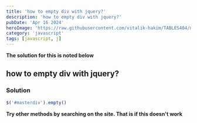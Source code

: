 ```yaml
---
title: 'how to empty div with jquery?'
description: 'how to empty div with jquery?'
pubDate: 'Apr 16 2024'
heroImage: 'https://raw.githubusercontent.com/vitalik-hakim/TABLES404/main/error_b/JavaScript.png'
category: 'javascript'
tags: [javascript, j]
---
```


**The solution for this is noted below**

## how to empty div with jquery?

### Solution

```javascript
$('#masterdiv').empty()
```

**Try other methods by searching on the site. That is if this doesn't work**
